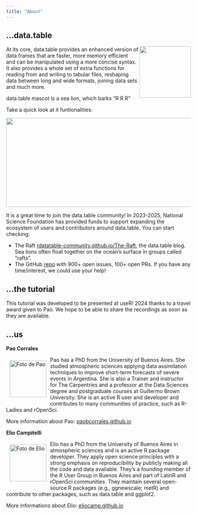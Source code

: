 ```yaml
---
title: "About"
---
```


## ...data.table 

<a href="https://r-datatable.com"><img src="https://raw.githubusercontent.com/Rdatatable/data.table/master/.graphics/logo.png" align="right" height="140" /></a>

At its core, data.table provides an enhanced version of data.frames that are faster, more memory efficient and can be manipulated using a more concise syntax.
It also provides a whole set of extra functions for reading from and writing to tabular files, reshaping data between long and wide formats, joining data sets and much more.

data.table mascot is a sea lion, which barks "R R R" 

Take a quick look at it funtionalities:

<a href="https://raw.githubusercontent.com/rstudio/cheatsheets/master/datatable.pdf"><img src="https://raw.githubusercontent.com/rstudio/cheatsheets/master/pngs/datatable.png" width="615" height="242"/></a>

It is a great time to join the data.table community! In 2023-2025, National Science Foundation has provided funds to support expanding the ecosystem of users and contributors around data.table. You can start checking:


* The Raft [rdatatable-community.github.io/The-Raft](https://rdatatable-community.github.io/The-Raft/), the data.table blog.
Sea lions often float together on the ocean's surface in groups called "rafts".
* The GitHub [repo](https://github.com/Rdatatable/data.table) with 900+ open issues, 100+ open PRs. 
If you have any time/interest, we could use your help!


## ...the tutorial

This tutorial was developed to be presented at useR! 2024 thanks to a travel award given to Pao.
We hope to be able to share the recordings as soon as they are available.

## ...us

**Pao Corrales**

<img src="img/pao_circle.png" alt="Foto de Pao" width="100" height="100" align="left" style="margin:10px"/> Pao has a PhD from the University of Buenos Aires.
She studied atmospheric sciences applying data assimilation techniques to improve short-term forecasts of severe events in Argentina.
She is also a Trainer and instructor for The Carpentries and a professor at the Data Sciences degree and postgraduate courses at Guillermo Brown University.
She is an active R user and developer and contributes to many communities of practice, such as R-Ladies and rOpenSci.

More information about Pao: [paobcorrales.github.io](https://github.com/paocorrales)

**Elio Campitelli**

<img src="img/elio_cicle.png" alt="Foto de Elio" width="100" height="100" align="left" style="margin:10px"/> Elio has a PhD from the University of Buenos Aires in atmospheric sciences and is an active R package developer.
They apply open science principles with a strong emphasis on reproducibility by publicly making all the code and data available.
They's a founding member of the R User Group in Buenos Aires and part of LatinR and rOpenSci communities.
They maintain several open-source R packages (e.g., ggnewscale; metR) and contribute to other packages, such as data.table and ggplot2.

More informations about Elio: [eliocamp.github.io](https://eliocamp.github.io/)
